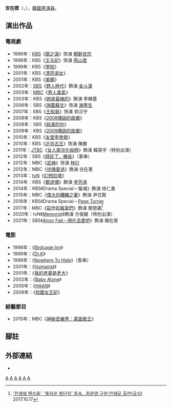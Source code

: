{{NoteTA
|G1=KO
|G2=KO TV Show
|G3=KO Movie}}
{{藝人
| 姓名 = 安在模
| 類型 = 男演員
| 相片 = 
| 外文名 = 안재모
| 外文 = ko
| 國籍 = {{KOR}}
| 出生日期 = {{birth_date_and_age|1979|9|20}}
| 出生地點 = {{KOR}}[[釜山廣域市|釜山廣域市]]
| 職業 = [[演員|演員]]
| 語言 = [[韓語|韓語]]、[[英語|英語]]
| 教育程度 = [[檀國大學|檀國大學]]戲劇電影學系肄業
| 出道地點 = 
| 出道日期 = 1996年
| 出道作 = 《龍之淚》
| 代表作 =
| 活躍年代 = 1996年至今
| 經紀公司 = PF Entertainment
| 配偶 = 李多妍
| 兒女 = 一子一女
| IMDb = 1027703
}}

'''安在模'''（{{lang-ko|'''안재모'''}}，{{bd|1979年|9月20日}}），[[韓國|韓國]][[男演員|男演員]]。

== 演出作品 ==
=== 電視劇 ===
*1996年：[[韓國放送公社|KBS]]《[[龍之淚|龍之淚]]》饰演 [[朝鲜世宗|朝鲜世宗]]
*1998年：KBS《[[王与妃|王与妃]]》饰演 [[燕山君|燕山君]]
*1999年：KBS《[[學校_(電視劇)|學校]]》
*2001年：KBS《[[漂亮淑女|漂亮淑女]]》
*2001年：KBS《[[美娜_(電視劇)|美娜]]》
*2002年：[[SBS_(韓國)|SBS]]《[[野人時代|野人時代]]》飾演 [[金斗漢|金斗漢]]
*2003年：[[文化廣播_(韓國)|MBC]]《[[男人香氣|男人香氣]]》
*2003年：KBS《[[她是最棒的|她是最棒的]]》飾演 李棟基
*2006年：SBS《[[淵蓋蘇文_(電視劇)|淵蓋蘇文]]》饰演 [[泉男生|渊男生]]
*2007年：SBS《[[王和我|王和我]]》饰演 郑汉守
*2008年：KBS《[[傳說的故鄉|2008傳說的故鄉]]》
*2008年：SBS《[[純潔的你|純潔的你]]》
*2009年：KBS《[[傳說的故鄉|2009傳說的故鄉]]》
*2010年：KBS《[[友堂李會榮|友堂李會榮]]》
*2010年：KBS《[[近肖古王_(電視劇)|近肖古王]]》饰演 陳勝
*2011年：[[JTBC|JTBC]]《[[女人兩次化妝時|女人兩次化妝時]]》飾演 韓英宇（特別出演）
*2012年：SBS《[[拜託了，機長|拜託了，機長]]》（客串）
*2012年：MBC《[[武神_(韓國電視劇)|武神]]》饰演 [[林衍|林衍]]
*2012年：MBC《[[彷彿愛過|彷彿愛過]]》飾演 白在憲
*2013年：[[tvN|tvN]]《[[幻想巨塔|幻想巨塔]]》
*2014年：KBS《[[鄭道傳_(電視劇)|鄭道傳]]》飾演 [[李芳遠|李芳遠]]
*2014年：KBS《Drama Special－冤魂》飾演 徐仁勇
*2015年：MBC《[[偉大的糟糠之妻|偉大的糟糠之妻]]》飾演 尹日賢
*2016年：KBS《Drama Special－[[Page_Turner|Page Turner]]
*2017年：MBC《[[前世的冤家們|前世的冤家們]]》飾演 閔恩錫<ref>[http://www.sedaily.com/NewsView/1OMC7J0OPI '전생에 웬수들', '돌아온 복단지' 후속…최윤영·구원·안재모 출연(공식)] {{Wayback|url=http://www.sedaily.com/NewsView/1OMC7J0OPI |date=20200418004732 }}{{ko}}2017.10.17</ref>
*2020年：tvN《[[Memorist|Memorist]]》飾演 方俊錫（特別出演）
*2021年：SBS《[[Amor_Fati－現在去愛吧|Amor Fati－現在去愛吧]]》飾演 韓在景

=== 電影 ===
*1998年：《[[Birdcage_Inn|Birdcage Inn]]》
*1999年：《[[Dr.K|Dr.K]]》
*1999年：《[[Nowhere_To_Hide|Nowhere To Hide]]》（客串）
*2001年：《[[Humanist|Humanist]]》
*2001年：《[[我的老婆是老大|我的老婆是老大]]》
*2002年：《[[Baby_Alone|Baby Alone]]》
*2005年：《[[HAAN|HAAN]]》
*2006年：《[[校園女王妃|校園女王妃]]》

=== 綜藝節目 ===
*2015年：MBC《[[神秘音樂秀：蒙面歌王|神秘音樂秀：蒙面歌王]]》

== 腳註 ==
{{reflist}}

== 外部連結 ==
*{{imdb name|1027703}}

{{KBS學校系列}}
{{百想藝術大賞}}
{{百想藝術大賞電視部門男子新人賞}}
{{SBS演技大賞大賞得主}}

[[Category:韓國電視演員|A]]
[[Category:韓國電影演員|A]]
[[Category:檀國大學校友|A]]
[[Category:釜山廣域市出身人物|A]]
[[Category:安姓|A]]
[[Category:韓國男演員|A]]